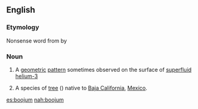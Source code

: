 ==English==
{{rfi}}
{{wikipedia|boojum}}
{{wikipedia|Fouquieria columnaris}}
{{wikispecies|Fouquieria columnaris}}
===Etymology===
Nonsense word from ''{{w|The Hunting of the Snark}}'' by {{w|Lewis Carroll}}

===Noun===
{{en-noun}}

# {{context|physics|lang=en}} A [[geometric]] [[pattern]] sometimes observed on the surface of [[superfluid]] [[helium-3]]
# {{context|botany|lang=en}} A species of [[tree]] ({{taxlink|Fouquieria columnaris|species}}) native to [[Baja California]], [[Mexico]].

[[es:boojum]]
[[nah:boojum]]